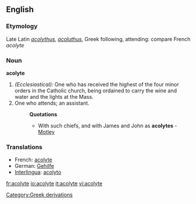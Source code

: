 ==English==

===Etymology===
Late Latin ''[[acolythus]]'', ''[[acoluthus]]'', Greek following, attending: compare French ''acolyte''
===Noun===
'''acolyte'''

#''(Ecclesiastical):'' One who has received the highest of the four minor orders in the Catholic church, being ordained to carry the wine and water and the lights at the Mass.
#One who attends; an assistant. 
#:'''Quotations'''
#:*With such chiefs, and with James and John as '''acolytes''' - [[Motley]]
===Translations===
*French: [[acolyte]] 
*German: [[Gehilfe]] 
*[[Interlingua]]: [[acolyto]]

[[Category:Greek derivations]]

[[fr:acolyte]]
[[io:acolyte]]
[[it:acolyte]]
[[vi:acolyte]]